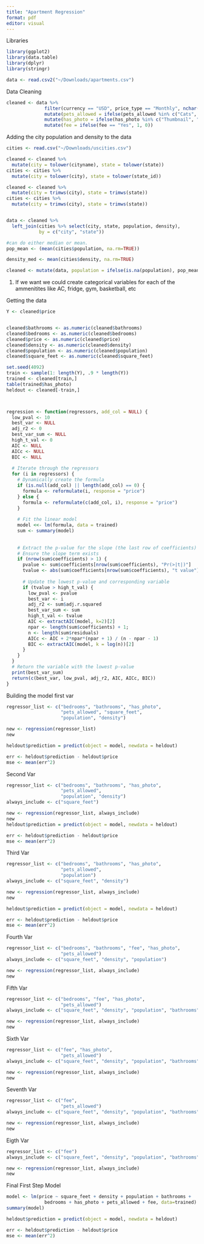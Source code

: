 ```yaml
---
title: "Apartment Regression"
format: pdf
editor: visual
---
```


Libraries

```r
library(ggplot2)
library(data.table)
library(dplyr)
library(stringr)


```

```r

data <- read.csv2("~/Downloads/apartments.csv")

```

Data Cleaning

```r
cleaned <- data %>%
              filter(currency == "USD", price_type == "Monthly", nchar(state) == 2, bathrooms != "null", !bedrooms %in% c("null", "USD", "") ) %>%
              mutate(pets_allowed = ifelse(pets_allowed %in% c("Cats", "Dogs", "Cats, Dogs", "Cats, Dogs, None"), 1, 0)) %>%
              mutate(has_photo = ifelse(has_photo %in% c("Thumbnail", "Yes"), 1, 0)) %>%
              mutate(fee = ifelse(fee == "Yes", 1, 0))

```

Adding the city population and density to the data

```r

cities <- read.csv("~/Downloads/uscities.csv")

cleaned <- cleaned %>%
  mutate(city = tolower(cityname), state = tolower(state))
cities <- cities %>%
  mutate(city = tolower(city), state = tolower(state_id))

cleaned <- cleaned %>%
  mutate(city = trimws(city), state = trimws(state))
cities <- cities %>%
  mutate(city = trimws(city), state = trimws(state))


data <- cleaned %>%
  left_join(cities %>% select(city, state, population, density), 
            by = c("city", "state"))

#can do either median or mean. 
pop_mean <- (mean(cities$population, na.rm=TRUE))

density_med <- mean(cities$density, na.rm=TRUE)

cleaned <- mutate(data, population = ifelse(is.na(population), pop_mean, population), density = ifelse(is.na(density), density_med, density))

```

1.  If we want we could create categorical variables for each of the ammenitites like AC, fridge, gym, basketball, etc

Getting the data

```r

Y <- cleaned$price


cleaned$bathrooms <- as.numeric(cleaned$bathrooms)
cleaned$bedrooms <- as.numeric(cleaned$bedrooms)
cleaned$price <- as.numeric(cleaned$price)
cleaned$density <- as.numeric(cleaned$density)
cleaned$population <- as.numeric(cleaned$population)
cleaned$square_feet <- as.numeric(cleaned$square_feet)

set.seed(4092)
train <- sample(1: length(Y), .9 * length(Y))
trained <- cleaned[train,]
table(trained$has_photo)
heldout <- cleaned[-train,]




```



```r

regression <- function(regressors, add_col = NULL) {
  low_pval <- 10
  best_var <- NULL
  adj_r2 <- 0
  best_var_sum <- NULL
  high_t_val <- 0
  AIC <- NULL
  AICc <- NULL
  BIC <- NULL
  
  # Iterate through the regressors
  for (i in regressors) {
    # Dynamically create the formula
    if (is.null(add_col) || length(add_col) == 0) {
      formula <- reformulate(i, response = "price")
    } else {
      formula <- reformulate(c(add_col, i), response = "price")
    }
    
    # Fit the linear model
    model <<- lm(formula, data = trained)
    sum <- summary(model)
    
    
    # Extract the p-value for the slope (the last row of coefficients)
    # Ensure the slope term exists
    if (nrow(sum$coefficients) > 1) {
      pvalue <- sum$coefficients[nrow(sum$coefficients), "Pr(>|t|)"]
      tvalue <- abs(sum$coefficients[nrow(sum$coefficients), "t value"])
      
      # Update the lowest p-value and corresponding variable
      if (tvalue > high_t_val) {
        low_pval <- pvalue
        best_var <- i
        adj_r2 <- sum$adj.r.squared
        best_var_sum <- sum
        high_t_val <- tvalue
        AIC <- extractAIC(model, k=2)[2]
        npar <- length(sum$coefficients) + 1;
        n <- length(sum$residuals)
        AICc <- AIC + 2*npar*(npar + 1) / (n - npar - 1)
        BIC <- extractAIC(model, k = log(n))[2]
      }
    }
  }
  # Return the variable with the lowest p-value
  print(best_var_sum)
  return(c(best_var, low_pval, adj_r2, AIC, AICc, BIC))
}


```


Building the model first var
```r
regressor_list <- c("bedrooms", "bathrooms", "has_photo",
                    "pets_allowed", "square_feet",
                    "population", "density")

new <- regression(regressor_list)
new

heldout$prediction = predict(object = model, newdata = heldout)

err <- heldout$prediction - heldout$price
mse <- mean(err^2)

```

Second Var
```r
regressor_list <- c("bedrooms", "bathrooms", "has_photo",
                    "pets_allowed",
                    "population", "density")
always_include <- c("square_feet")

new <- regression(regressor_list, always_include)
new
heldout$prediction = predict(object = model, newdata = heldout)

err <- heldout$prediction - heldout$price
mse <- mean(err^2)

```
Third Var
```r
regressor_list <- c("bedrooms", "bathrooms", "has_photo",
                    "pets_allowed",
                    "population")
always_include <- c("square_feet", "density")

new <- regression(regressor_list, always_include)
new

heldout$prediction = predict(object = model, newdata = heldout)

err <- heldout$prediction - heldout$price
mse <- mean(err^2)
```
Fourth Var
```r
regressor_list <- c("bedrooms", "bathrooms", "fee", "has_photo",
                    "pets_allowed")
always_include <- c("square_feet", "density", "population")

new <- regression(regressor_list, always_include)
new
```
Fifth Var
```r
regressor_list <- c("bedrooms", "fee", "has_photo",
                    "pets_allowed")
always_include <- c("square_feet", "density", "population", "bathrooms")

new <- regression(regressor_list, always_include)
new
```

Sixth Var
```r
regressor_list <- c("fee", "has_photo",
                    "pets_allowed")
always_include <- c("square_feet", "density", "population", "bathrooms", "bedrooms")

new <- regression(regressor_list, always_include)
new
```


Seventh Var
```r
regressor_list <- c("fee",
                    "pets_allowed")
always_include <- c("square_feet", "density", "population", "bathrooms", "bedrooms", "has_photo")

new <- regression(regressor_list, always_include)
new
```

Eigth Var
```r
regressor_list <- c("fee")
always_include <- c("square_feet", "density", "population", "bathrooms", "bedrooms", "has_photo", "pets_allowed")

new <- regression(regressor_list, always_include)
new
```


Final First Step Model
```r

model <- lm(price ~ square_feet + density + population + bathrooms + 
              bedrooms + has_photo + pets_allowed + fee, data=trained)
summary(model)

```


```r

heldout$prediction = predict(object = model, newdata = heldout)

err <- heldout$prediction - heldout$price
mse <- mean(err^2)

```


